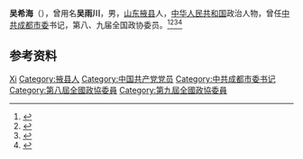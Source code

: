 '''吴希海'''（{{bd|1929年|}}），曾用名'''吴雨川'''，男，[[山东|山东]][[掖县|掖县]]人，[[中华人民共和国|中华人民共和国]]政治人物，曾任[[中共成都市委|中共成都市委]]书记，第八、九届全国政协委员。<ref>{{Cite book|title=中华人民共和国职官志|author=何虎生, 李耀东, 向常福主编|publisher=中国社会出版社|year=2003|isbn=9787800883934|location=北京|pages=}}</ref><ref>{{Cite book|title=历届全国政协委员人名辞典|author=|publisher=中国国际广播出版社|year=1996|isbn=9787507813746|location=北京|pages=286}}</ref><ref>{{cite book|title=中囯人名大辞典·当代人物卷|author=廖盖隆等编|year=1990|publisher=上海辞书出版社|location=上海|page=}}</ref><ref>{{Cite book|title=中国共产党名人录|author=于俊道主编|publisher=四川人民出版社|year=1997|isbn=|location=成都|pages=}}</ref>

== 参考资料 ==
{{reflist}}

{{Authority control}}
{{DEFAULTSORT:Wu吴}}
[[Category:吴姓|Xi]]
[[Category:掖县人|Category:掖县人]]
[[Category:中国共产党党员|Category:中国共产党党员]]
[[Category:中共成都市委书记|Category:中共成都市委书记]]
[[Category:第八屆全國政協委員|Category:第八屆全國政協委員]]
[[Category:第九屆全國政協委員|Category:第九屆全國政協委員]]

{{中国人物小作品}}
